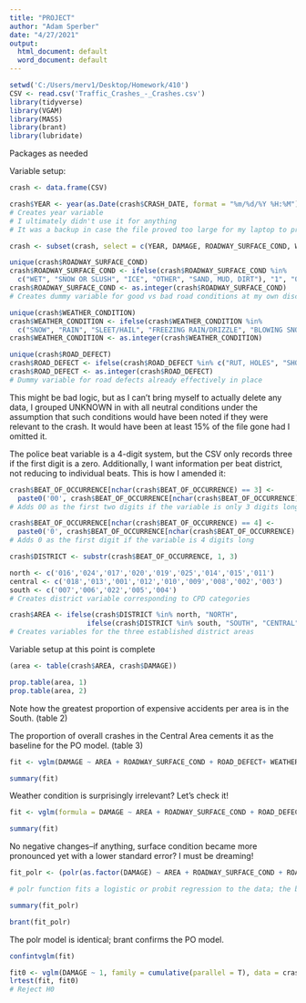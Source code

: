 ---
title: "PROJECT"
author: "Adam Sperber"
date: "4/27/2021"
output:
  html_document: default
  word_document: default
---

```{r}
setwd('C:/Users/merv1/Desktop/Homework/410')
CSV <- read.csv('Traffic_Crashes_-_Crashes.csv')
library(tidyverse)
library(VGAM)
library(MASS)
library(brant)
library(lubridate)
```

Packages as needed

Variable setup:

```{r}
crash <- data.frame(CSV)

crash$YEAR <- year(as.Date(crash$CRASH_DATE, format = "%m/%d/%Y %H:%M"))
# Creates year variable
# I ultimately didn't use it for anything
# It was a backup in case the file proved too large for my laptop to process

crash <- subset(crash, select = c(YEAR, DAMAGE, ROADWAY_SURFACE_COND, WEATHER_CONDITION,BEAT_OF_OCCURRENCE, ROAD_DEFECT, POSTED_SPEED_LIMIT))

unique(crash$ROADWAY_SURFACE_COND)
crash$ROADWAY_SURFACE_COND <- ifelse(crash$ROADWAY_SURFACE_COND %in%
  c("WET", "SNOW OR SLUSH", "ICE", "OTHER", "SAND, MUD, DIRT"), "1", "0")
crash$ROADWAY_SURFACE_COND <- as.integer(crash$ROADWAY_SURFACE_COND)
# Creates dummy variable for good vs bad road conditions at my own discretion

unique(crash$WEATHER_CONDITION)
crash$WEATHER_CONDITION <- ifelse(crash$WEATHER_CONDITION %in% 
  c("SNOW", "RAIN", "SLEET/HAIL", "FREEZING RAIN/DRIZZLE", "BLOWING SNOW", "BLOWING SAND, SOIL, DIRT", "FOG/SMOKE/HAZE" ), "1", "0")
crash$WEATHER_CONDITION <- as.integer(crash$WEATHER_CONDITION)

unique(crash$ROAD_DEFECT)
crash$ROAD_DEFECT <- ifelse(crash$ROAD_DEFECT %in% c("RUT, HOLES", "SHOULDER DEFECT", "DEBRIS ON ROADWAY", "WORN SURFACE"), "1", "0")
crash$ROAD_DEFECT <- as.integer(crash$ROAD_DEFECT)
# Dummy variable for road defects already effectively in place
```

This might be bad logic, but as I can't bring myself to actually delete any data, I grouped UNKNOWN in with all neutral conditions under the assumption that such conditions would have been noted if they were relevant to the crash. It would have been at least 15% of the file gone had I omitted it.

The police beat variable is a 4-digit system, but the CSV only records three if the first digit is a zero. Additionally, I want information per beat district, not reducing to individual beats. This is how I amended it:

```{r}
crash$BEAT_OF_OCCURRENCE[nchar(crash$BEAT_OF_OCCURRENCE) == 3] <-
  paste0('00', crash$BEAT_OF_OCCURRENCE[nchar(crash$BEAT_OF_OCCURRENCE) == 3])
# Adds 00 as the first two digits if the variable is only 3 digits long

crash$BEAT_OF_OCCURRENCE[nchar(crash$BEAT_OF_OCCURRENCE) == 4] <-
  paste0('0', crash$BEAT_OF_OCCURRENCE[nchar(crash$BEAT_OF_OCCURRENCE) == 4])
# Adds 0 as the first digit if the variable is 4 digits long

crash$DISTRICT <- substr(crash$BEAT_OF_OCCURRENCE, 1, 3)

north <- c('016','024','017','020','019','025','014','015','011')
central <- c('018','013','001','012','010','009','008','002','003')
south <- c('007','006','022','005','004')           
# Creates district variable corresponding to CPD categories

crash$AREA <- ifelse(crash$DISTRICT %in% north, "NORTH",
                   ifelse(crash$DISTRICT %in% south, "SOUTH", "CENTRAL"))
# Creates variables for the three established district areas
```

Variable setup at this point is complete

```{r}
(area <- table(crash$AREA, crash$DAMAGE))

prop.table(area, 1)
prop.table(area, 2)
```

Note how the greatest proportion of expensive accidents per area is in the South. (table 2)

The proportion of overall crashes in the Central Area cements it as the baseline for the PO model. (table 3)



```{r}
fit <- vglm(DAMAGE ~ AREA + ROADWAY_SURFACE_COND + ROAD_DEFECT+ WEATHER_CONDITION + POSTED_SPEED_LIMIT, family = cumulative(parallel = T), data = crash)

summary(fit)
```

Weather condition is surprisingly irrelevant? Let's check it!

```{r}
fit <- vglm(formula = DAMAGE ~ AREA + ROADWAY_SURFACE_COND + ROAD_DEFECT + POSTED_SPEED_LIMIT, family = cumulative(parallel = T), data = crash)

summary(fit)
```

No negative changes--if anything, surface condition became more pronounced yet with a lower standard error? I must be dreaming!

```{r}
fit_polr <- (polr(as.factor(DAMAGE) ~ AREA + ROADWAY_SURFACE_COND + ROAD_DEFECT+ POSTED_SPEED_LIMIT, data = crash))

# polr function fits a logistic or probit regression to the data; the brant package verifies the proportionality assumption.

summary(fit_polr)

brant(fit_polr)
```

The polr model is identical; brant confirms the PO model.

```{r}
confintvglm(fit)

fit0 <- vglm(DAMAGE ~ 1, family = cumulative(parallel = T), data = crash)
lrtest(fit, fit0)
# Reject H0
```
